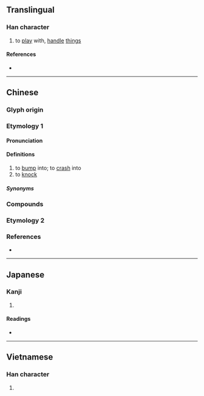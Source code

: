 {{character info}}
==Translingual==

===Han character===
{{Han char|rn=64|rad=手|as=07|sn=10|four=|canj=QMGT|ids=⿰扌弄}}

# to [[play]] with, [[handle]] [[thing]]s

====References====
* {{Han ref|kx=0431.360|dkj=12101|dj=0781.070|hdz=31877.110|uh=6335|ud=25397}}

----

==Chinese==

===Glyph origin===
{{Han compound|手|弄|c1=s|c2=p|t1=hand|ls=psc|no_och2=y}}

===Etymology 1===
{{zh-forms}}

====Pronunciation====
{{zh-pron
|mn=lòng
|cat=v
}}

====Definitions====
{{zh-hanzi}}

# to [[bump]] into; to [[crash]] into
# to [[knock]]

=====Synonyms=====
{{zh-dial|撞}}

===Compounds===
{{zh-der|挵破:lòng-phòa;Min Nan}}

===Etymology 2===
{{zh-see|弄|v}}

===References===
* {{thcwd|6003}}

----

==Japanese==

===Kanji===
{{ja-kanji|grade=|rs=手07}}

# {{rfdef|ja|sort=手07}}

====Readings====
* {{ja-readings|on=[[ろう]] (rō), [[る]] (ru)|kun=[[もてあそぶ]] (moteasobu)}}

----

==Vietnamese==

===Han character===
{{vi-readings|reading=lỏng|rs=手07}}

# {{rfdef|vi|sort=手07}}